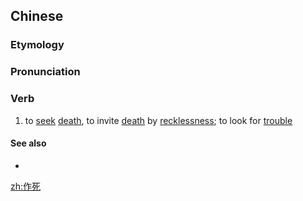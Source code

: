 ==Chinese==
{{zh-forms}}

===Etymology===
{{zh-compound|作|死|(''dialectal Wu'') to look for trouble, to be pretentious|death}}

===Pronunciation===
{{zh-pron
|m=zuōsǐ,zuòsǐ,2nb=uncommon
|c=zok3 sei2
|cat=v
}}

===Verb===
{{zh-verb}}

# {{lb|zh|neologism|slang}} to [[seek]] [[death]], to invite [[death]] by [[recklessness]]; to look for [[trouble]]
#: {{zh-x|你 是 要 '''作{zuō}死''' 啊？！|Are you trying to '''get into trouble''' or what?}}
#: {{zh-x|作死 你 呀{aa4}？|Are you trying to '''get into trouble'''?|C}}

====See also====
* {{zh-l|找死}}

[[zh:作死]]